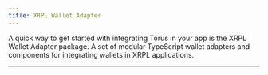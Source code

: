 ```yaml
---
title: XRPL Wallet Adapter
---
```


A quick way to get started with integrating Torus in your app is the XRPL Wallet
Adapter package. A set of modular TypeScript wallet adapters and components for
integrating wallets in XRPL applications.

---
